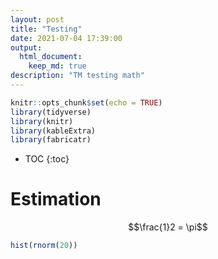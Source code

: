 ```yaml
---
layout: post
title: "Testing"
date: 2021-07-04 17:39:00
output: 
  html_document:
    keep_md: true
description: "TM testing math"
---
```


```r
knitr::opts_chunk$set(echo = TRUE)
library(tidyverse)
library(knitr)
library(kableExtra)
library(fabricatr)
```

<!-- Frequent Worries about RCTs: Questions and Answers -->
<!-- Author: Macartan Humphreys -->

* TOC
{:toc}

# Estimation


$$\frac{1}2 = \pi$$


```r

hist(rnorm(20))

```